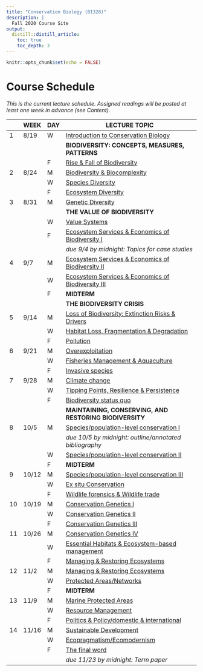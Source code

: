 ```yaml
---
title: "Conservation Biology (BI328)"
description: |
  Fall 2020 Course Site
output:
  distill::distill_article:
    toc: true
    toc_depth: 3
---
```


```r

knitr::opts_chunk$set(echo = FALSE)

```

# Course Schedule

*This is the current lecture schedule. Assigned readings will be posted at least one week in advance (see Content).*

::: l-body

| | WEEK  |DAY| LECTURE TOPIC                                                                           |
|-|-------|---|-----------------------------------------------------------------------------------------|
|1|	8/19  |	W	| [Introduction to Conservation Biology](https://bi328.netlify.app/lect_1)                |
|	|	      |   | **BIODIVERSITY: CONCEPTS, MEASURES, PATTERNS**                                          |
| |       | F	| [Rise & Fall of Biodiversity](https://bi328.netlify.app/lect_2)                         |
|2|	8/24	| M |	[Biodiversity & Biocomplexity](https://bi328.netlify.app/lect_3)                        |
| |       |	W |	[Species Diversity](https://bi328.netlify.app/lect_4)                                 |
| |       | F	| [Ecosystem Diversity](https://bi328.netlify.app/lect_5)                                   |
|3| 8/31	| M	| [Genetic Diversity](https://bi328.netlify.app/lect_6)                                   |
|	|	      |   | **THE VALUE OF BIODIVERSITY**	                                                          |
| |       | W	| [Value Systems](https://bi328.netlify.app/lect_7)                                       |
| |       | F	| [Ecosystem Services & Economics of Biodiversity I](https://bi328.netlify.app/lect_8)    |
| |       |   | *due 9/4 by midnight: Topics for case studies*                                          |
|4| 9/7	  | M	| [Ecosystem Services & Economics of Biodiversity II](https://bi328.netlify.app/lect_9)   |
| |       | W	| [Ecosystem Services & Economics of Biodiversity III](https://bi328.netlify.app/lect_10) | 
| |       | F	| **MIDTERM**	                                                                            |
|	|	      |   | **THE BIODIVERSITY CRISIS**                                                             |
|5|	9/14	| M |	[Loss of Biodiversity: Extinction Risks & Drivers](https://bi328.netlify.app/lect_11)   |
| |       | W	| [Habitat Loss, Fragmentation & Degradation](https://bi328.netlify.app/lect_12)          |
| |       | F	| [Pollution](https://bi328.netlify.app/lect_13)                                          |
|6|	9/21	| M	| [Overexploitation](https://bi328.netlify.app/lect_14)                                   |
| |       | W	| [Fisheries Management & Aquaculture](https://bi328.netlify.app/lect_15)                 |
| |       | F	| [Invasive species](https://bi328.netlify.app/lect_16)                                   |
|7|	9/28	| M	| [Climate change](https://bi328.netlify.app/lect_17)                                     |
| |       | W	| [Tipping Points, Resilience & Persistence](https://bi328.netlify.app/lect_18)           |
| |       | F	| [Biodiversity status quo](https://bi328.netlify.app/lect_19)                            |
|	|	      |   | **MAINTAINING, CONSERVING, AND RESTORING BIODIVERSITY**	                                |
|8| 10/5  | M	| [Species/population-level conservation I](https://bi328.netlify.app/lect_20)            |
| |       |   | *due 10/5 by midnight: outline/annotated bibliography*                                  |
| |       | W |	[Species/population-level conservation II](https://bi328.netlify.app/lect_21)           |
| |       | F	| **MIDTERM**                                                                             |
|9|	10/12 |	M	| [Species/population-level conservation III](https://bi328.netlify.app/lect_22)          |
| |       | W	| [Ex situ Conservation](https://bi328.netlify.app/lect_23)                               |
| |       | F	| [Wildlife forensics & Wildlife trade](https://bi328.netlify.app/lect_24)                |
|10| 10/19| M |	[Conservation Genetics I](https://bi328.netlify.app/lect_25)                            |
| |       | W |	[Conservation Genetics II](https://bi328.netlify.app/lect_26)                           |
| |       | F |	[Conservation Genetics III](https://bi328.netlify.app/lect_27)                          |
|11| 10/26| M |	[Conservation Genetics IV](https://bi328.netlify.app/lect_28)                           |
| |       | W |	[Essential Habitats & Ecosystem-based management](https://bi328.netlify.app/lect_29)    |
| |       | F |	[Managing & Restoring Ecosystems](https://bi328.netlify.app/lect_30)                    |
|12| 11/2 | M	| [Managing & Restoring Ecosystems](https://bi328.netlify.app/lect_31)                    |
| |       | W	| [Protected Areas/Networks](https://bi328.netlify.app/lect_32)                           |
| |       | F	| **MIDTERM**	                                                                            |
|13| 11/9 |	M	| [Marine Protected Areas](https://bi328.netlify.app/lect_33)                             |
| |       | W	| [Resource Management](https://bi328.netlify.app/lect_34)                                |
| |       | F	| [Politics & Policy/domestic & international](https://bi328.netlify.app/lect_35)         |
|14| 11/16| M	| [Sustainable Development](https://bi328.netlify.app/lect_36)                            |
| |       | W |	[Ecopragmatism/Ecomodernism](https://bi328.netlify.app/lect_37)                         |
| |       | F |	[The final word](https://bi328.netlify.app/lect_38)                                     |
| |       |   | *due 11/23 by midnight: Term paper*                                                     |

:::

